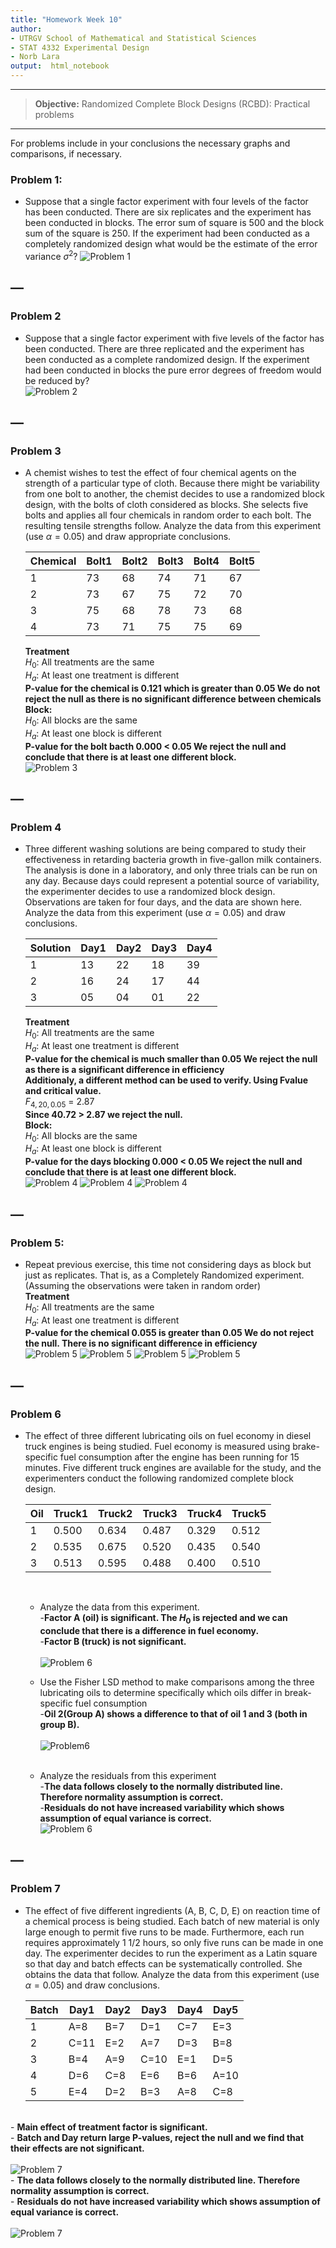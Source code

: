```yaml
---
title: "Homework Week 10"
author:
- UTRGV School of Mathematical and Statistical Sciences
- STAT 4332 Experimental Design
- Norb Lara
output:  html_notebook
---
```


---

>**Objective:** Randomized Complete Block Designs (RCBD): Practical problems

---



For problems include in your conclusions the necessary graphs and comparisons, if necessary.

### Problem 1:
* Suppose that a single factor experiment with four levels of the factor has been conducted. There are six replicates and the experiment has been conducted in blocks. The error sum of square is 500 and the block sum of the square is 250. If the experiment had been conducted as a completely randomized design what would be the estimate of the error variance $\sigma^2$?
![Problem 1](Hw10-1.png) \

---
---
### Problem 2
* Suppose that a single factor experiment with five levels of the factor has been conducted. There are three replicated and the experiment has been conducted as a complete randomized design. If the experiment had been conducted in blocks the pure error degrees of freedom would be reduced by?\
![Problem 2](Hw10-2.png) \

---
---
### Problem 3
* A chemist wishes to test the effect of four chemical agents on the strength of 
a particular type of cloth.  Because there might be variability from one bolt to 
another, the chemist decides to use a randomized block design, with the bolts of 
cloth considered as blocks.  She selects five bolts and applies all four 
chemicals in random order to each bolt.  The resulting tensile strengths follow. 
Analyze the data from this experiment (use $\alpha = 0.05$) and draw appropriate 
conclusions.

  Chemical         |Bolt1|Bolt2 |Bolt3 |Bolt4 | Bolt5|
  ---              | --- | ---  | ---  | ---  | ---  |
  1                |73   | 68   | 74   | 71   | 67   |
  2                |73   | 67   | 75   | 72   | 70   |
  3                |75   | 68   | 78   | 73   | 68   | 
  4                |73   | 71   | 75   | 75   | 69   |
**Treatment**\
$H_0$: All treatments are the same\
$H_a$: At least one treatment is different\
**P-value for the chemical is 0.121 which is greater than 0.05 We do not reject the null as there is no significant difference between chemicals**\
**Block:** \
$H_0$: All blocks are the same\
$H_a$: At least one block is different\
**P-value for the bolt bacth 0.000 < 0.05 We reject the null and conclude that there is at least one different block.**\
![Problem 3](Hw10-3a.png) \

---
---
### Problem 4
* Three different washing solutions are being compared to study their effectiveness in retarding bacteria growth in five-gallon milk containers.  The analysis is done in a laboratory, and only three trials can be run on any day.  Because days could represent a potential source of variability, the experimenter decides to use a randomized block design.  Observations are taken for four days, and the data are shown here. Analyze the data from this experiment (use $\alpha = 0.05$) and draw conclusions.  

  Solution         |Day1 |Day2  |Day3  |Day4  |
  ---              | --- | ---  | ---  | ---  |
  1                |13   | 22   | 18   | 39   |
  2                |16   | 24   | 17   | 44   |
  3                |05   | 04   | 01   | 22   |
  **Treatment**\
$H_0$: All treatments are the same\
$H_a$: At least one treatment is different\
**P-value for the chemical is much smaller than 0.05 We  reject the null as there is a significant difference in efficiency**\
**Additionaly, a different method can be used to verify. Using Fvalue and critical value.**\
$F_{4,20,0.05}$ = 2.87 \
**Since 40.72 > 2.87 we reject the null.**\
**Block:** \
$H_0$: All blocks are the same\
$H_a$: At least one block is different\
**P-value for the days blocking 0.000 < 0.05 We reject the null and conclude that there is at least one different block.**\
![Problem 4](Hw10-4a.png)
![Problem 4](Hw10-4b.png)
![Problem 4](Hw10-4c.png)

---
---
### Problem 5:
* Repeat previous exercise, this time not considering days as block but just as replicates. That is, as a Completely Randomized experiment. (Assuming the observations were taken in random order)\
**Treatment**\
$H_0$: All treatments are the same\
$H_a$: At least one treatment is different\
**P-value for the chemical 0.055 is greater than 0.05 We do not reject the null. There is no significant difference in efficiency**\
![Problem 5](Hw10-5a.png)
![Problem 5](Hw10-5b.png)
![Problem 5](Hw10-5c.png)
![Problem 5](Hw10-5d.png) \

---
---
### Problem 6
* The effect of three different lubricating oils on fuel economy in diesel 
truck engines is being studied.  Fuel economy is measured using brake-specific 
fuel consumption after the engine has been running for 15 minutes.  Five 
different truck engines are available for the study, and the experimenters 
conduct the following randomized complete block design.

  Oil              |Truck1  |Truck2  |Truck3  |Truck4  | Truck5|
  ---              | ---    | ---    | ---    | ---    | ---   |
  1                |0.500   | 0.634  | 0.487  | 0.329  | 0.512 |
  2                |0.535   | 0.675  | 0.520  | 0.435  | 0.540 |
  3                |0.513   | 0.595  | 0.488  | 0.400  | 0.510 |  
  
  \
  * Analyze the data from this experiment. \
 -**Factor A (oil) is significant. The $H_0$ is rejected and we can conclude that there is a difference in fuel economy. **\
 -**Factor B (truck) is not significant.** \
 \
   ![Problem 6](Hw10-6.png) \
   
  * Use the Fisher LSD method to make comparisons among the three
  lubricating oils to determine specifically which oils differ in 
  break-specific fuel consumption \
  -**Oil 2(Group A) shows a difference to that of  oil 1 and 3 (both in group B).** \
  \
  ![Problem6](Hw10-6b.png) \
  \
  * Analyze the residuals from this experiment\
-**The data follows closely to the normally distributed line. Therefore normality assumption is correct.**\
-**Residuals do not have increased variability which shows assumption of equal variance is correct.** \
  ![Problem 6](Hw10-6c.png) \
  
---
---
### Problem 7
* The effect of five different ingredients (A, B, C, D, E) on reaction time of a chemical
process is being studied.  Each batch of new material is only large enough to permit five
runs to be made.  Furthermore, each run requires approximately 1 1/2 hours, so only five
runs can be made in one day.  The experimenter decides to run the experiment as a Latin
square so that day and batch effects can be systematically controlled.  She obtains the
data that follow.  Analyze the data from this experiment (use $\alpha = 0.05$) and draw
conclusions.  

  Batch            |Day1  |Day2  |Day3  |Day4  | Day5|
  ---              | ---    | ---    | ---    | ---    | ---   |
  1                |A=8   | B=7  | D=1  | C=7  | E=3 |
  2                |C=11   | E=2  | A=7  | D=3  | B=8 |
  3                |B=4   | A=9  | C=10  | E=1  | D=5 |
  4                |D=6   | C=8  | E=6  | B=6  | A=10 |
  5                |E=4   | D=2  | B=3  | A=8  | C=8 |
  
\
- **Main effect of treatment factor is significant.** \
- **Batch and Day return large P-values, reject the null and we find that their effects are not significant.**\
\
![Problem 7](Hw10-7a.png) \
-     **The data follows closely to the normally distributed line. Therefore normality assumption is correct.**\
-     **Residuals do not have increased variability which shows assumption of equal variance is correct.** \
\
![Problem 7](Hw10-7b.png)